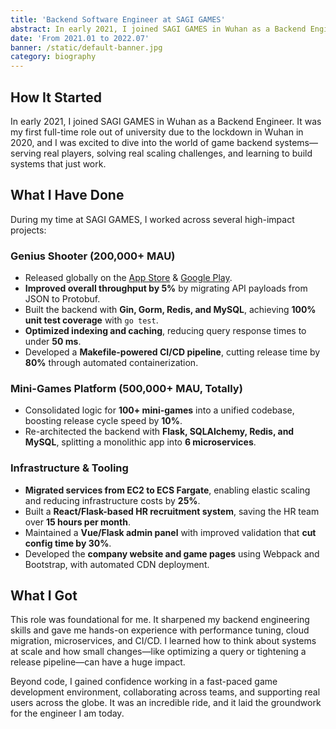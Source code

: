 ```yaml
---
title: 'Backend Software Engineer at SAGI GAMES'
abstract: In early 2021, I joined SAGI GAMES in Wuhan as a Backend Engineer. It was my first full-time role out of university due to the lockdown in Wuhan in 2020.
date: 'From 2021.01 to 2022.07'
banner: /static/default-banner.jpg
category: biography
---
```


## How It Started

In early 2021, I joined SAGI GAMES in Wuhan as a Backend Engineer. It was my first full-time role out of university due to the lockdown in Wuhan in 2020, and I was excited to dive into the world of game backend systems—serving real players, solving real scaling challenges, and learning to build systems that just work.

## What I Have Done

During my time at SAGI GAMES, I worked across several high-impact projects:

### Genius Shooter (200,000+ MAU)

- Released globally on the [App Store](https://apps.apple.com/au/app/genius-shooter-monster-killer/id1484026163) & [Google Play](https://play.google.com/store/apps/details?id=com.sagi.barrett&hl=en).
- **Improved overall throughput by 5%** by migrating API payloads from JSON to Protobuf.
- Built the backend with **Gin, Gorm, Redis, and MySQL**, achieving **100% unit test coverage** with `go test`.
- **Optimized indexing and caching**, reducing query response times to under **50 ms**.
- Developed a **Makefile-powered CI/CD pipeline**, cutting release time by **80%** through automated containerization.

### Mini-Games Platform (500,000+ MAU, Totally)

- Consolidated logic for **100+ mini-games** into a unified codebase, boosting release cycle speed by **10%**.
- Re-architected the backend with **Flask, SQLAlchemy, Redis, and MySQL**, splitting a monolithic app into **6 microservices**.

### Infrastructure & Tooling

- **Migrated services from EC2 to ECS Fargate**, enabling elastic scaling and reducing infrastructure costs by **25%**.
- Built a **React/Flask-based HR recruitment system**, saving the HR team over **15 hours per month**.
- Maintained a **Vue/Flask admin panel** with improved validation that **cut config time by 30%**.
- Developed the **company website and game pages** using Webpack and Bootstrap, with automated CDN deployment.

## What I Got

This role was foundational for me. It sharpened my backend engineering skills and gave me hands-on experience with performance tuning, cloud migration, microservices, and CI/CD. I learned how to think about systems at scale and how small changes—like optimizing a query or tightening a release pipeline—can have a huge impact.

Beyond code, I gained confidence working in a fast-paced game development environment, collaborating across teams, and supporting real users across the globe. It was an incredible ride, and it laid the groundwork for the engineer I am today.
